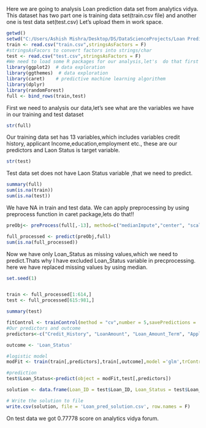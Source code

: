 Here we are going to analysis Loan prediction data set from analytics vidya.
This dataset has two part one is training data set(train.csv file) and another one is test data set(test.csv)
Let's upload them in work space.

```{r}
getwd()
setwd("C:/Users/Ashish Mishra/Desktop/DS/DataScienceProjects/Loan Prediction")
train <- read.csv("train.csv",stringsAsFactors = F)
#stringsAsFacors to convert factors into strings/char
test <- read.csv("test.csv",stringsAsFactors = F)
#We need to load some R packages for our analysis,let's  do that first
library(ggplot2)  # data exploration
library(ggthemes)  # data exploration
library(caret)    # predictive machine learning algorithem
library(dplyr)
library(randomForest)
full <- bind_rows(train,test)
```

First we need to analysis our data,let's see what  are the variables  we have in our training and test dataset

```{r}
str(full)
```
Our training data set has 13 variables,which includes variables credit history, applicant Income,education,employment etc., these are our predictors and Laon Status is target variable.

```{r}
str(test)
```
Test data set does not have Laon Status variable ,that we need to predict.

```{r}
summary(full)
sum(is.na(train))
sum(is.na(test))

```
We have NA  in train and test data. 
We can apply preprocessing  by using preprocess function in caret package,lets do that!!
```{r}
preObj<- preProcess(full[,-13], method=c("medianImpute","center", "scale"))

full_processed <- predict(preObj,full)
sum(is.na(full_processed))


```
Now we have only Loan_Status as missing values,which we need to predict.Thats why I have excluded Loan_Status variable in precprocessing.
here we  have replaced missing values by using median.


```{r}
set.seed(1)


train <- full_processed[1:614,]
test <- full_processed[615:981,]

summary(test)
```

```{r}
fitControl <- trainControl(method = "cv",number = 5,savePredictions = 'final',classProbs = T)
#Our predictors and outcome
predictors<-c("Credit_History", "LoanAmount", "Loan_Amount_Term", "ApplicantIncome","CoapplicantIncome")

outcome <- 'Loan_Status'
```

```{r}
#logistic model 
modFit <- train(train[,predictors],train[,outcome],model ='glm',trControl=fitControl,tuneLength = 3)

#prediction
test$Loan_Status<-predict(object = modFit,test[,predictors])

solution <- data.frame(Loan_ID = test$Loan_ID, Loan_Status = test$Loan_Status)

# Write the solution to file
write.csv(solution, file = 'Loan_pred_solution.csv', row.names = F)

```

On test data we got 0.77778 score on analytics vidya forum.

